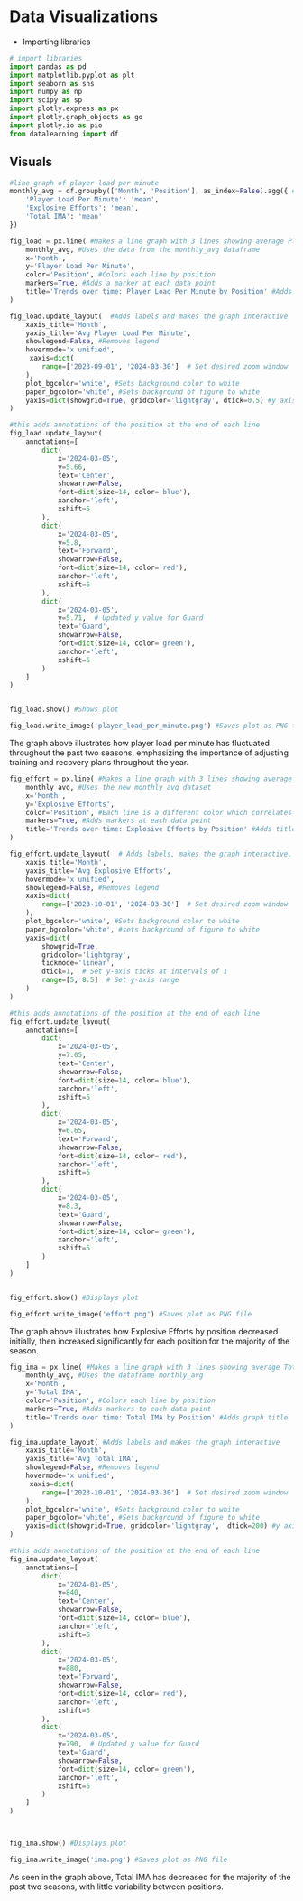# Data Visualizations

* Importing libraries
```python
# import libraries
import pandas as pd
import matplotlib.pyplot as plt
import seaborn as sns
import numpy as np
import scipy as sp
import plotly.express as px
import plotly.graph_objects as go
import plotly.io as pio  
from datalearning import df
```


## Visuals

```python
#line graph of player load per minute 
monthly_avg = df.groupby(['Month', 'Position'], as_index=False).agg({ #This creates a new dataframe which groups data by month and position and takes the average of each
    'Player Load Per Minute': 'mean',
    'Explosive Efforts': 'mean',
    'Total IMA': 'mean'
})

fig_load = px.line( #Makes a line graph with 3 lines showing average Player Load Per Minute over time by Position
    monthly_avg, #Uses the data from the monthly_avg dataframe
    x='Month', 
    y='Player Load Per Minute', 
    color='Position', #Colors each line by position
    markers=True, #Adds a marker at each data point
    title='Trends over time: Player Load Per Minute by Position' #Adds title
)

fig_load.update_layout(  #Adds labels and makes the graph interactive
    xaxis_title='Month', 
    yaxis_title='Avg Player Load Per Minute',
    showlegend=False, #Removes legend
    hovermode='x unified',
     xaxis=dict(
        range=['2023-09-01', '2024-03-30']  # Set desired zoom window
    ),
    plot_bgcolor='white', #Sets background color to white
    paper_bgcolor='white', #Sets background of figure to white
    yaxis=dict(showgrid=True, gridcolor='lightgray', dtick=0.5) #y axis gridlines and y tick interval
)

#this adds annotations of the position at the end of each line
fig_load.update_layout(
    annotations=[
        dict(
            x='2024-03-05',
            y=5.66,
            text='Center',
            showarrow=False,
            font=dict(size=14, color='blue'),
            xanchor='left',
            xshift=5
        ),
        dict(
            x='2024-03-05',
            y=5.8,
            text='Forward',
            showarrow=False,
            font=dict(size=14, color='red'),
            xanchor='left',
            xshift=5
        ),
        dict(
            x='2024-03-05',
            y=5.71,  # Updated y value for Guard
            text='Guard',
            showarrow=False,
            font=dict(size=14, color='green'),
            xanchor='left',
            xshift=5
        )
    ]
)


fig_load.show() #Shows plot

fig_load.write_image('player_load_per_minute.png') #Saves plot as PNG file
```

The graph above illustrates how player load per minute has fluctuated throughout the past two seasons, emphasizing the importance of adjusting training and recovery plans throughout the year.

```python
fig_effort = px.line( #Makes a line graph with 3 lines showing average Explosive Efforts over time by Position
    monthly_avg, #Uses the new monthly_avg dataset
    x='Month',
    y='Explosive Efforts',
    color='Position', #Each line is a different color which correlates with position
    markers=True, #Adds markers at each data point
    title='Trends over time: Explosive Efforts by Position' #Adds title
)

fig_effort.update_layout(  # Adds labels, makes the graph interactive, and sets background to white
    xaxis_title='Month', 
    yaxis_title='Avg Explosive Efforts',
    hovermode='x unified',
    showlegend=False, #Removes legend
    xaxis=dict(
        range=['2023-10-01', '2024-03-30']  # Set desired zoom window
    ),
    plot_bgcolor='white', #Sets background color to white
    paper_bgcolor='white', #sets background of figure to white
    yaxis=dict(
        showgrid=True, 
        gridcolor='lightgray',
        tickmode='linear',
        dtick=1,  # Set y-axis ticks at intervals of 1
        range=[5, 8.5]  # Set y-axis range 
    )
)

#this adds annotations of the position at the end of each line
fig_effort.update_layout(
    annotations=[
        dict(
            x='2024-03-05',
            y=7.05,
            text='Center',
            showarrow=False,
            font=dict(size=14, color='blue'),
            xanchor='left',
            xshift=5
        ),
        dict(
            x='2024-03-05',
            y=6.65,
            text='Forward',
            showarrow=False,
            font=dict(size=14, color='red'),
            xanchor='left',
            xshift=5
        ),
        dict(
            x='2024-03-05',
            y=8.3,
            text='Guard',
            showarrow=False,
            font=dict(size=14, color='green'),
            xanchor='left',
            xshift=5
        )
    ]
)


fig_effort.show() #Displays plot

fig_effort.write_image('effort.png') #Saves plot as PNG file

```

The graph above illustrates how Explosive Efforts by position decreased initially, then increased significantly for each position for the majority of the season.
```python

fig_ima = px.line( #Makes a line graph with 3 lines showing average Total IMA over time by Position
    monthly_avg, #Uses the dataframe monthly_avg
    x='Month',
    y='Total IMA',
    color='Position', #Colors each line by position
    markers=True, #Adds markers to each data point
    title='Trends over time: Total IMA by Position' #Adds graph title
)

fig_ima.update_layout( #Adds labels and makes the graph interactive
    xaxis_title='Month',
    yaxis_title='Avg Total IMA',
    showlegend=False, #Removes legend
    hovermode='x unified',
     xaxis=dict(
        range=['2023-10-01', '2024-03-30']  # Set desired zoom window
    ),
    plot_bgcolor='white', #Sets background color to white
    paper_bgcolor='white', #Sets background of figure to white
    yaxis=dict(showgrid=True, gridcolor='lightgray',  dtick=200) #y axis gridlines, and sets tick interval
)

#this adds annotations of the position at the end of each line
fig_ima.update_layout(
    annotations=[
        dict(
            x='2024-03-05',
            y=840,
            text='Center',
            showarrow=False,
            font=dict(size=14, color='blue'),
            xanchor='left',
            xshift=5
        ),
        dict(
            x='2024-03-05',
            y=880,
            text='Forward',
            showarrow=False,
            font=dict(size=14, color='red'),
            xanchor='left',
            xshift=5
        ),
        dict(
            x='2024-03-05',
            y=790,  # Updated y value for Guard
            text='Guard',
            showarrow=False,
            font=dict(size=14, color='green'),
            xanchor='left',
            xshift=5
        )
    ]
)



fig_ima.show() #Displays plot

fig_ima.write_image('ima.png') #Saves plot as PNG file
```

As seen in the graph above, Total IMA has decreased for the majority of the past two seasons, with little variability between positions. 